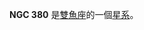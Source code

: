 {{NGCInfoBox
|NGCID=NGC 380
|發現者=弗里德里希·威廉·赫歇爾
|發現日期=1784年9月12日
|其他編號=UGC 682, MCG 5-3-51,ZWG 501.81
|曆元=J2000.0
|赤經=1時7分17.6秒
|赤緯=32°28'58"
|星座=雙魚座
|星體=星系
|星等=12.6
|表面亮度=13.2
|藍等=13.6}}

'''NGC 380''' 是[[雙魚座|雙魚座]]的一個[[星系|星系]]。

{{NGCReference|380}}
{{Catalogs|NGC=380}}

{{Galaxy-stub}}